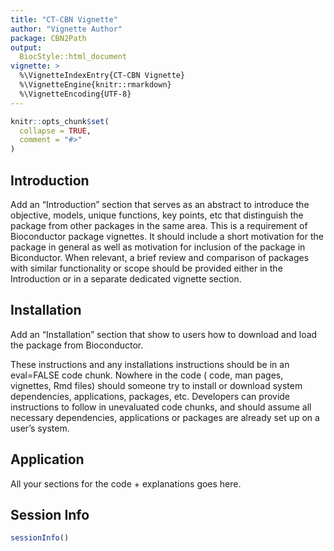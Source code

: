 ```yaml
---
title: "CT-CBN Vignette"
author: "Vignette Author"
package: CBN2Path
output: 
  BiocStyle::html_document
vignette: >
  %\VignetteIndexEntry{CT-CBN Vignette}
  %\VignetteEngine{knitr::rmarkdown}
  %\VignetteEncoding{UTF-8}  
---
```


```r
knitr::opts_chunk$set(
  collapse = TRUE,
  comment = "#>"
)
```

## Introduction

Add an “Introduction” section that serves as an abstract to introduce the objective, models, unique functions, key points, etc that distinguish the package from other packages in the same area. This is a requirement of Bioconductor package vignettes. It should include a short motivation for the package in general as well as motivation for inclusion of the package in Biconductor. When relevant, a brief review and comparison of packages with similar functionality or scope should be provided either in the Introduction or in a separate dedicated vignette section.

## Installation

Add an “Installation” section that show to users how to download and load the package from Bioconductor.

These instructions and any installations instructions should be in an eval=FALSE code chunk. Nowhere in the code ( code, man pages, vignettes, Rmd files) should someone try to install or download system dependencies, applications, packages, etc. Developers can provide instructions to follow in unevaluated code chunks, and should assume all necessary dependencies, applications or packages are already set up on a user’s system.

## Application
All your sections for the code + explanations goes here.

## Session Info

```r
sessionInfo()
```
